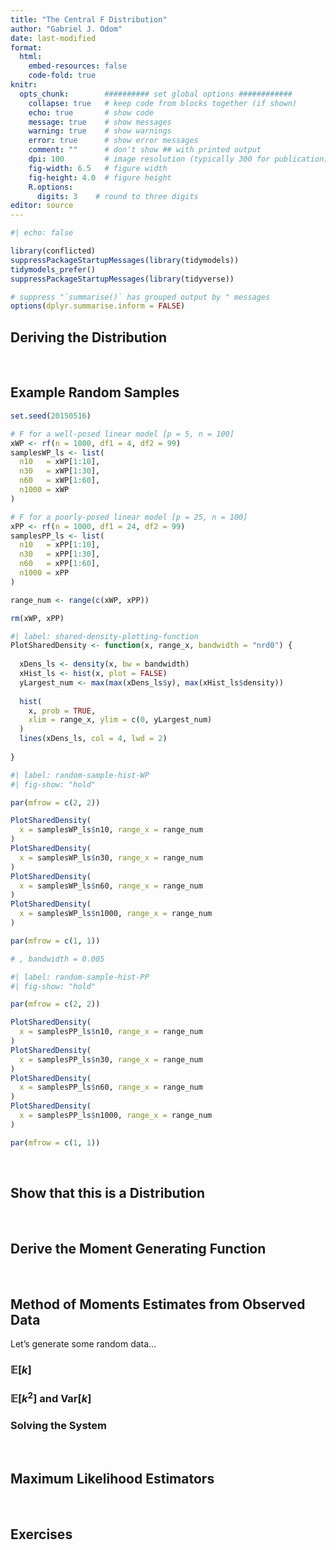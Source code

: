 ```yaml
---
title: "The Central F Distribution"
author: "Gabriel J. Odom"
date: last-modified
format:
  html:
    embed-resources: false
    code-fold: true
knitr:
  opts_chunk:        ########## set global options ############
    collapse: true   # keep code from blocks together (if shown)
    echo: true       # show code
    message: true    # show messages
    warning: true    # show warnings
    error: true      # show error messages
    comment: ""      # don't show ## with printed output
    dpi: 100         # image resolution (typically 300 for publication)
    fig-width: 6.5   # figure width
    fig-height: 4.0  # figure height
    R.options:    
      digits: 3    # round to three digits
editor: source
---
```


```r
#| echo: false

library(conflicted)
suppressPackageStartupMessages(library(tidymodels))
tidymodels_prefer()
suppressPackageStartupMessages(library(tidyverse))

# suppress "`summarise()` has grouped output by " messages
options(dplyr.summarise.inform = FALSE)
```



## Deriving the Distribution


</br>



## Example Random Samples

```r
set.seed(20150516)

# F for a well-posed linear model [p = 5, n = 100]
xWP <- rf(n = 1000, df1 = 4, df2 = 99)
samplesWP_ls <- list(
  n10   = xWP[1:10],
  n30   = xWP[1:30],
  n60   = xWP[1:60],
  n1000 = xWP
)

# F for a poorly-posed linear model [p = 25, n = 100]
xPP <- rf(n = 1000, df1 = 24, df2 = 99)
samplesPP_ls <- list(
  n10   = xPP[1:10],
  n30   = xPP[1:30],
  n60   = xPP[1:60],
  n1000 = xPP
)

range_num <- range(c(xWP, xPP))

rm(xWP, xPP)
```

```r
#| label: shared-density-plotting-function
PlotSharedDensity <- function(x, range_x, bandwidth = "nrd0") {
  
  xDens_ls <- density(x, bw = bandwidth)
  xHist_ls <- hist(x, plot = FALSE)
  yLargest_num <- max(max(xDens_ls$y), max(xHist_ls$density))
  
  hist(
    x, prob = TRUE,
    xlim = range_x, ylim = c(0, yLargest_num)
  )
  lines(xDens_ls, col = 4, lwd = 2)
  
}
```


```r
#| label: random-sample-hist-WP
#| fig-show: "hold"

par(mfrow = c(2, 2))

PlotSharedDensity(
  x = samplesWP_ls$n10, range_x = range_num
)
PlotSharedDensity(
  x = samplesWP_ls$n30, range_x = range_num
)
PlotSharedDensity(
  x = samplesWP_ls$n60, range_x = range_num
)
PlotSharedDensity(
  x = samplesWP_ls$n1000, range_x = range_num
)

par(mfrow = c(1, 1))

# , bandwidth = 0.005
```

```r
#| label: random-sample-hist-PP
#| fig-show: "hold"

par(mfrow = c(2, 2))

PlotSharedDensity(
  x = samplesPP_ls$n10, range_x = range_num
)
PlotSharedDensity(
  x = samplesPP_ls$n30, range_x = range_num
)
PlotSharedDensity(
  x = samplesPP_ls$n60, range_x = range_num
)
PlotSharedDensity(
  x = samplesPP_ls$n1000, range_x = range_num
)

par(mfrow = c(1, 1))
```


</br>



## Show that this is a Distribution


</br>



## Derive the Moment Generating Function


</br>



## Method of Moments Estimates from Observed Data
Let's generate some random data...


### $\mathbb{E}[k]$


### $\mathbb{E}[k^2]$ and $\text{Var}[k]$


### Solving the System


</br>



## Maximum Likelihood Estimators


</br>



## Exercises


